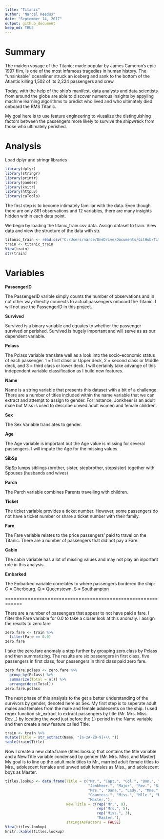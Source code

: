 ```yaml
---
title: "Titanic"
author: "Narcel Reedus"
date: "September 14, 2017"
output: github_document
keep_md: TRUE
---
```


# Summary

The maiden voyage of the Titanic; made popular by James Cameron's epic 1997 film, is one of the most infamous tragedies in human history. The "unsinkable" oceanliner struck an iceberg and sank to the bottom of the Atlantic killing 1,502 of its 2,224 passengers and crew.

Today, with the help of the ship's manifest, data analysts and data scientists from around the globe are able to discover numerous insights by appyling machine learning algorithms to predict who lived and who ultimately died onboard the RMS Titanic.

My goal here is to use feature engineering to viusalize the distinguishing factors between the passengers more likely to survive the shipwreck from those who ultimately perished.

# Analysis

Load dplyr and stringr libraries
```r
library(dplyr)
library(stringr)
library(printr)
library(pander)
library(knitr)
library(httpuv)
library(caTools)
```
The first step is to become intimately familiar with the data. Even though there are only 891 observations and 12 variables, there are many insights hidden within each data point. 

We begin by loading the titanic_train.csv data. Assign dataset to train. View data and view the structure of the data with str.

```r
titanic_train <- read.csv("C:/Users/narce/OneDrive/Documents/GitHub/Titanic/titanic_train.csv")
train <- titanic_train
View(train)
str(train)
```

# Variables

**PassengerID**

The PassengerID varible simply counts the number of observations and in not other way directly connects to actual passengers onboard the Titanic. I will not use the PassengerID in this project.

**Survived**

Survived is a binary variable and equates to whether the passenger survived or perished. Survived is hugely important and will serve as as our dependent variable.

**Pclass**

The Pclass variable translate well as a look into the socio-economic status of each passenger. 1 = first class or Upper deck, 2 = second class or Middle deck, and 3 = third class or lower deck. I will certainly take advange of this independent variable classification as I build new features.

**Name**

Name is a string variable that presents this dataset with a bit of a challenge. There are a number of titles included within the name variable that we can extract and attempt to assign to gender. For instance, Jonkheer is an adult male but Miss is used to describe unwed adult women and female children. 

**Sex**

The Sex Variable translates to gender.

**Age**

The Age variable is important but the Age value is missing for several passengers. I will impute the Age for the missing values.

**SibSp**

SipSp lumps siblings (brother, sister, stepbrother, stepsister) together with Spouses (husbands and wives)

**Parch**

The Parch variable combines Parents travelling with children.

**Ticket**

The ticket variable provides a ticket number. However, some passengers do not have a ticket number or share a ticket number with their family.

**Fare**

The Fare variable relates to the price passengers' paid to travel on the Titanic. There are a number of passengers that did not pay a Fare.   

**Cabin**

The cabin variable has a lot of missing values and may not play an inportant role in this analysis.

**Embarked**

The Embarked variable correlates to where passengers bordered the ship: C = Cherbourg, Q = Queenstown, S = Southampton

============================================================

There are a number of passengers that appear to not have paid a fare. I filter the Fare variable for 0.0 to take a closer look at this anomaly. I assign the results to zero.fare


```r
zero.fare <- train %>%
  filter(Fare == 0.0)
zero.fare
```

I take the zero.fare anomaly a step further by grouping zero.class by Pclass and then summarizing. The results are six passengers in first class, five passengers in first class, four passengers in third class paid zero fare.



```r
zero.fare.pclass <- zero.fare %>%
  group_by(Pclass) %>%
  summarize(Total = n()) %>%
  arrange(desc(Total))
zero.fare.pclass
```

The next phase of this analysis to the get a better understanding of the survivors by gender, denoted here as Sex. My first step is to seperate adult males and females from the male and female adolecents on the ship. I used regex function str_extract to extract passengers by title (Mr. Mrs. Miss. Rev...) by locating the word just before the (.) period in the Name variable and then create a new feature called Title. 

```r
train <- train %>%
mutate(Title = str_extract(Name, "[a-zA-Z0-9]+\\."))
table(train$Title)
```

Now I create a new data.frame (titles.lookup) that contains the title variable and a New.Title variable condensed by gender (Mr. Mrs. Miss, and Master). My goal is to line up the adult male titles to Mr., married adult female titles to Mrs., adolescent females and unwed adult females as Miss., and adolescent boys as Master.

```r
titles.lookup <- data.frame(Title = c("Mr.", "Capt.", "Col.", "Don.", "Dr.", 
                                      "Jonkheer.", "Major", "Rev.", "Sir", 
                                      "Mrs.", "Dana.", "Lady.", "Mme.", 
                                      "Countess.", "Miss.", "Mlle.", "Ms.", 
                                      "Master."), 
                            New.Title = c(rep("Mr.", 9),
                                          rep("Mrs.", 5),
                                          rep("Miss.", 3),
                                          "Master."),
                            stringsAsFactors = FALSE)
View(titles.lookup)
knitr::kable(titles.lookup)
```


